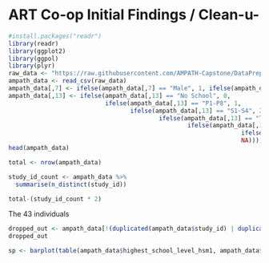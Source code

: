 # ART Co-op Initial Findings / Clean-u-

```r
#install.packages("readr")
library(readr)
library(ggplot2)
library(ggpol)
library(plyr)
raw_data <- "https://raw.githubusercontent.com/AMPATH-Capstone/DataPrep/master/Original-Data/artcoops.csv" 
ampath_data <- read_csv(raw_data)
ampath_data[,7] <- ifelse(ampath_data[,7] == "Male", 1, ifelse(ampath_data[,7] == "Female", 0, NA))
ampath_data[,13] <- ifelse(ampath_data[,13] == "No School", 0, 
                           ifelse(ampath_data[,13] == "P1-P8", 1,
                                  ifelse(ampath_data[,13] == "S1-S4", 2,
                                          ifelse(ampath_data[,13] == "Tertiary/Vocational", 3,
                                                  ifelse(ampath_data[,13] == "University", 4, 
                                                                 ifelse(ampath_data[,13] == "Post-graduate", 5, 
                                                                 NA))))))
head(ampath_data)

```
```r
total <- nrow(ampath_data)

study_id_count <- ampath_data %>%
  summarise(n_distinct(study_id))

total-(study_id_count * 2)

```
The 43 individuals 

```r
dropped_out <- ampath_data[!(duplicated(ampath_data$study_id) | duplicated(ampath_data$study_id, fromLast = TRUE)), ] 
dropped_out
```


```r
sp <- barplot(table(ampath_data$highest_school_level_hsm1, ampath_data$sex_hsm1),legend=c("P1-P8","S1-S4","Tertiary/Vocational","University","Post-Graduate"),main="Highest Level of Educational Attainment for Household Member 1",xlab = "Sex (0 = Male, 1 = Female)",ylab="Count", ylim=c(0,200))
```



